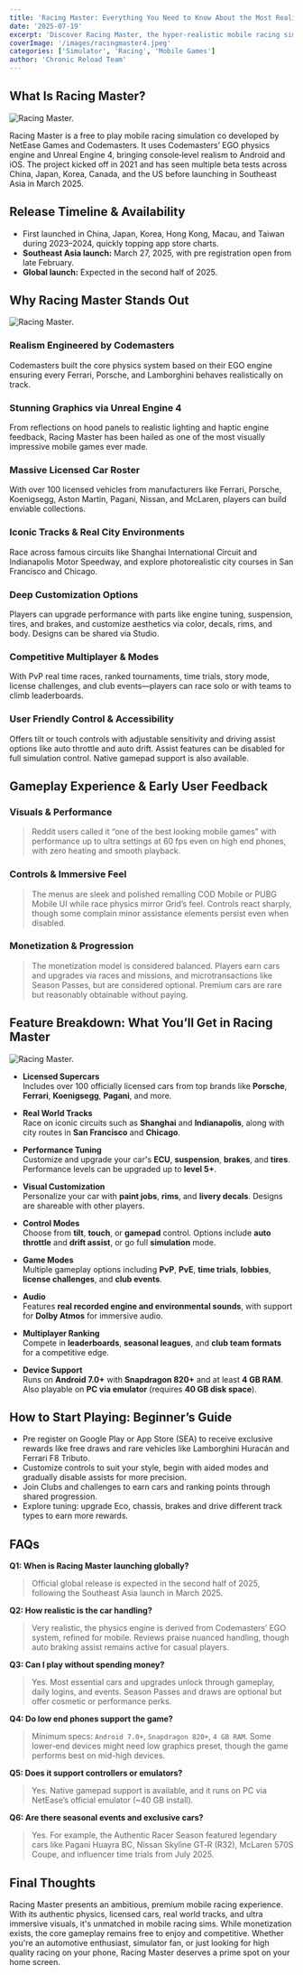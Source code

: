 ```yaml
---
title: 'Racing Master: Everything You Need to Know About the Most Realistic Mobile Racing Simulator in 2025'
date: '2025-07-19'
excerpt: 'Discover Racing Master, the hyper-realistic mobile racing simulator by NetEase and Codemasters—featuring over 100 licensed supercars, real-world tracks, stunning Unreal Engine visuals, competitive multiplayer, and deep customization. Learn release dates, gameplay, progression tips, and more.'
coverImage: '/images/racingmaster4.jpeg'
categories: ['Simulator', 'Racing', 'Mobile Games']
author: 'Chronic Reload Team'
---
```


## What Is Racing Master?

![Racing Master.](/images/racingmaster.jpg)

Racing Master is a free to play mobile racing simulation co developed by NetEase Games and Codemasters. It uses Codemasters’ EGO physics engine and Unreal Engine 4, bringing console‑level realism to Android and iOS. The project kicked off in 2021 and has seen multiple beta tests across China, Japan, Korea, Canada, and the US before launching in Southeast Asia in March 2025.

## Release Timeline & Availability

* First launched in China, Japan, Korea, Hong Kong, Macau, and Taiwan during 2023–2024, quickly topping app store charts.
* **Southeast Asia launch:** March 27, 2025, with pre registration open from late February.
* **Global launch:** Expected in the second half of 2025.

## Why Racing Master Stands Out

![Racing Master.](/images/racingmaster2.jpeg)

### Realism Engineered by Codemasters
Codemasters built the core physics system based on their EGO engine ensuring every Ferrari, Porsche, and Lamborghini behaves realistically on track.

### Stunning Graphics via Unreal Engine 4
From reflections on hood panels to realistic lighting and haptic engine feedback, Racing Master has been hailed as one of the most visually impressive mobile games ever made.

### Massive Licensed Car Roster
With over 100 licensed vehicles from manufacturers like Ferrari, Porsche, Koenigsegg, Aston Martin, Pagani, Nissan, and McLaren, players can build enviable collections.

### Iconic Tracks & Real City Environments
Race across famous circuits like Shanghai International Circuit and Indianapolis Motor Speedway, and explore photorealistic city courses in San Francisco and Chicago.

### Deep Customization Options
Players can upgrade performance with parts like engine tuning, suspension, tires, and brakes, and customize aesthetics via color, decals, rims, and body. Designs can be shared via Studio.

### Competitive Multiplayer & Modes
With PvP real time races, ranked tournaments, time trials, story mode, license challenges, and club events—players can race solo or with teams to climb leaderboards.

### User Friendly Control & Accessibility
Offers tilt or touch controls with adjustable sensitivity and driving assist options like auto throttle and auto drift. Assist features can be disabled for full simulation control. Native gamepad support is also available.


## Gameplay Experience & Early User Feedback

### Visuals & Performance
> Reddit users called it “one of the best looking mobile games” with performance up to ultra settings at 60 fps even on high end phones, with zero heating and smooth playback.

### Controls & Immersive Feel
> The menus are sleek and polished remalling COD Mobile or PUBG Mobile UI while race physics mirror Grid’s feel. Controls react sharply, though some complain minor assistance elements persist even when disabled.

### Monetization & Progression
> The monetization model is considered balanced. Players earn cars and upgrades via races and missions, and microtransactions like Season Passes, but are considered optional. Premium cars are rare but reasonably obtainable without paying.

## Feature Breakdown: What You’ll Get in Racing Master

![Racing Master.](/images/racingmaster3.webp)

- **Licensed Supercars**  
  Includes over 100 officially licensed cars from top brands like **Porsche**, **Ferrari**, **Koenigsegg**, **Pagani**, and more.

- **Real World Tracks**  
  Race on iconic circuits such as **Shanghai** and **Indianapolis**, along with city routes in **San Francisco** and **Chicago**.

- **Performance Tuning**  
  Customize and upgrade your car's **ECU**, **suspension**, **brakes**, and **tires**. Performance levels can be upgraded up to **level 5+**.

- **Visual Customization**  
  Personalize your car with **paint jobs**, **rims**, and **livery decals**. Designs are shareable with other players.

- **Control Modes**  
  Choose from **tilt**, **touch**, or **gamepad** control. Options include **auto throttle** and **drift assist**, or go full **simulation** mode.

- **Game Modes**  
  Multiple gameplay options including **PvP**, **PvE**, **time trials**, **lobbies**, **license challenges**, and **club events**.

- **Audio**  
  Features **real recorded engine and environmental sounds**, with support for **Dolby Atmos** for immersive audio.

- **Multiplayer Ranking**  
  Compete in **leaderboards**, **seasonal leagues**, and **club team formats** for a competitive edge.

- **Device Support**  
  Runs on **Android 7.0+** with **Snapdragon 820+** and at least **4 GB RAM**. Also playable on **PC via emulator** (requires **40 GB disk space**).

## How to Start Playing: Beginner’s Guide

* Pre register on Google Play or App Store (SEA) to receive exclusive rewards like free draws and rare vehicles like Lamborghini Huracán and Ferrari F8 Tributo.
* Customize controls to suit your style, begin with aided modes and gradually disable assists for more precision.
* Join Clubs and challenges to earn cars and ranking points through shared progression.
* Explore tuning: upgrade Eco, chassis, brakes and drive different track types to earn more rewards.

## FAQs

**Q1: When is Racing Master launching globally?**
> Official global release is expected in the second half of 2025, following the Southeast Asia launch in March 2025.

**Q2: How realistic is the car handling?**
> Very realistic, the physics engine is derived from Codemasters’ EGO system, refined for mobile. Reviews praise nuanced handling, though auto braking assist remains active for casual players.

**Q3: Can I play without spending money?**
> Yes. Most essential cars and upgrades unlock through gameplay, daily logins, and events. Season Passes and draws are optional but offer cosmetic or performance perks.

**Q4: Do low end phones support the game?**
> Minimum specs: `Android 7.0+`, `Snapdragon 820+`, `4 GB RAM`. Some lower-end devices might need low graphics preset, though the game performs best on mid-high devices.

**Q5: Does it support controllers or emulators?**
> Yes. Native gamepad support is available, and it runs on PC via NetEase’s official emulator (~40 GB install).

**Q6: Are there seasonal events and exclusive cars?**
> Yes. For example, the Authentic Racer Season featured legendary cars like Pagani Huayra BC, Nissan Skyline GT‑R (R32), McLaren 570S Coupe, and influencer time trials from July 2025.

## Final Thoughts
Racing Master presents an ambitious, premium mobile racing experience. With its authentic physics, licensed cars, real world tracks, and ultra immersive visuals, it's unmatched in mobile racing sims. While monetization exists, the core gameplay remains free to enjoy and competitive. Whether you're an automotive enthusiast, simulator fan, or just looking for high quality racing on your phone, Racing Master deserves a prime spot on your home screen.